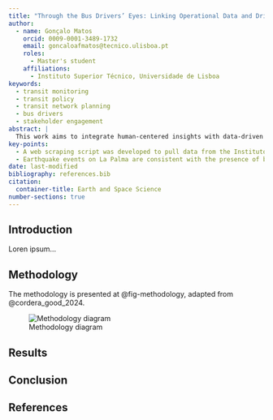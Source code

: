 ```yaml
---
title: "Through the Bus Drivers’ Eyes: Linking Operational Data and Drivers’ Perspectives to Network Monitoring and Planning"
author:
  - name: Gonçalo Matos
    orcid: 0009-0001-3489-1732
    email: goncaloafmatos@tecnico.ulisboa.pt
    roles:
      - Master's student
    affiliations:
      - Instituto Superior Técnico, Universidade de Lisboa
keywords:
  - transit monitoring
  - transit policy
  - transit network planning
  - bus drivers
  - stakeholder engagement
abstract: |
  This work aims to integrate human-centered insights with data-driven approaches. To do so, it starts by studying the drivers’ views on the operation, considering different contexts: urban and inter-urban networks on high and low density areas. 
key-points:
  - A web scraping script was developed to pull data from the Instituto Geogràphico Nacional into a machine-readable form for analysis
  - Earthquake events on La Palma are consistent with the presence of both mantle and crustal reservoirs.
date: last-modified
bibliography: references.bib
citation:
  container-title: Earth and Space Science
number-sections: true
---
```


## Introduction

Loren ipsum...

## Methodology {#sec-data-methods}

The methodology is presented at @fig-methodology, adapted from @cordera_good_2024.

![Methodology diagram](images/methodology.jpg){#fig-methodology}


## Results


## Conclusion

## References {.unnumbered}

:::{#refs}

:::
